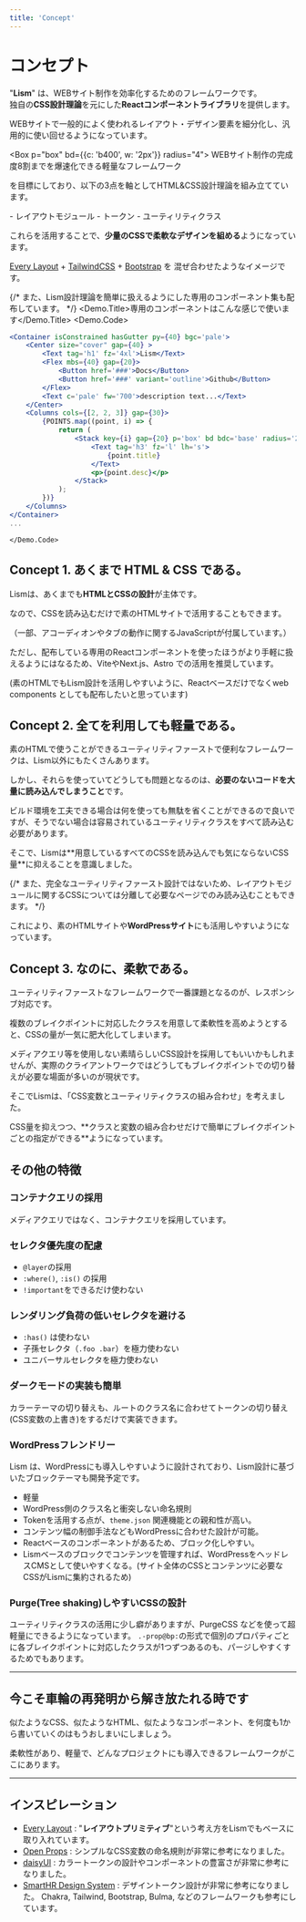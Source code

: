 ```yaml
---
title: 'Concept'
---
```



# コンセプト

"**Lism**" は、WEBサイト制作を効率化するためのフレームワークです。  
独自の**CSS設計理論**を元にした**Reactコンポーネントライブラリ**を提供します。

WEBサイトで一般的によく使われるレイアウト・デザイン要素を細分化し、汎用的に使い回せるようになっています。



<Box p="box" bd={{c: 'b400', w: '2px'}} radius="4">
	WEBサイト制作の完成度8割までを爆速化できる軽量なフレームワーク
</Box>

を目標にしており、以下の3点を軸としてHTML&CSS設計理論を組み立てています。

<Box p="box" bgc="pale">
	- レイアウトモジュール
	- トークン
	- ユーティリティクラス
</Box>


これらを活用することで、**少量のCSSで柔軟なデザインを組める**ようになっています。

[Every Layout](https://every-layout.dev/) + [TailwindCSS](https://tailwindcss.com/) + [Bootstrap](https://getbootstrap.com/) を 混ぜ合わせたようなイメージです。


{/* また、Lism設計理論を簡単に扱えるようにした専用のコンポーネント集も配布しています。 */}
<Demo>
	<Demo.Title>専用のコンポーネントはこんな感じで使います</Demo.Title>
	<Demo.Code>
```jsx
<Container isConstrained hasGutter py={40} bgc='pale'>
	<Center size="cover" gap={40} >
		<Text tag='h1' fz='4xl'>Lism</Text>
		<Flex mbs={40} gap={20}>
			<Button href='###'>Docs</Button>
			<Button href='###' variant='outline'>Github</Button>
		</Flex>
		<Text c='pale' fw='700'>description text...</Text>
	</Center>
	<Columns cols={[2, 2, 3]} gap={30}>
		{POINTS.map((point, i) => {
			return (
				<Stack key={i} gap={20} p='box' bd bdc='base' radius='2' shadow='1'>
					<Text tag='h3' fz='l' lh='s'>
						{point.title}
					</Text>
					<p>{point.desc}</p>
				</Stack>
			);
		})}
	</Columns>
</Container>
...
```
	</Demo.Code>
</Demo>



## Concept 1. あくまで HTML & CSS である。

Lismは、あくまでも**HTMLとCSSの設計**が主体です。

<Alert preset="point">
なので、CSSを読み込むだけで素のHTMLサイトで活用することもできます。
</Alert>

<Text mbs="20" fz="s">（一部、アコーディオンやタブの動作に関するJavaScriptが付属しています。）</Text>

ただし、配布している専用のReactコンポーネントを使ったほうがより手軽に扱えるようにはなるため、ViteやNext.js、Astro での活用を推奨しています。

(素のHTMLでもLism設計を活用しやすいように、Reactベースだけでなくweb components としても配布したいと思っています)


## Concept 2. 全てを利用しても軽量である。

素のHTMLで使うことができるユーティリティファーストで便利なフレームワークは、Lism以外にもたくさんあります。

しかし、それらを使っていてどうしても問題となるのは、**必要のないコードを大量に読み込んでしまうこと**です。

ビルド環境を工夫できる場合は何を使っても無駄を省くことができるので良いですが、そうでない場合は容易されているユーティリティクラスをすべて読み込む必要があります。


<Alert preset="point">
そこで、Lismは**用意しているすべてのCSSを読み込んでも気にならないCSS量**に抑えることを意識しました。
</Alert>

{/* また、完全なユーティリティファースト設計ではないため、レイアウトモジュールに関するCSSについては分離して必要なページでのみ読み込むこともできます。 */}

これにより、素のHTMLサイトや**WordPressサイト**にも活用しやすいようになっています。


## Concept 3. なのに、柔軟である。

ユーティリティファーストなフレームワークで一番課題となるのが、レスポンシブ対応です。


<Alert keycolor="blue" icon={SmileyXEyes}>
複数のブレイクポイントに対応したクラスを用意して柔軟性を高めようとすると、CSSの量が一気に肥大化してしまいます。
</Alert>

メディアクエリ等を使用しない素晴らしいCSS設計を採用してもいいかもしれませんが、実際のクライアントワークではどうしてもブレイクポイントでの切り替えが必要な場面が多いのが現状です。

そこでLismは、「CSS変数とユーティリティクラスの組み合わせ」を考えました。

<Alert keycolor="green" icon={ThumbsUp}>
CSS量を抑えつつ、**クラスと変数の組み合わせだけで簡単にブレイクポイントごとの指定ができる**ようになっています。
</Alert>


## その他の特徴


### コンテナクエリの採用

メディアクエリではなく、コンテナクエリを採用しています。


### セレクタ優先度の配慮

- `@layer`の採用
- `:where()`, `:is()` の採用
- `!important`をできるだけ使わない


### レンダリング負荷の低いセレクタを避ける

- `:has()` は使わない
- 子孫セレクタ（`.foo .bar`）を極力使わない
- ユニバーサルセレクタを極力使わない


### ダークモードの実装も簡単

カラーテーマの切り替えも、ルートのクラス名に合わせてトークンの切り替え(CSS変数の上書き)をするだけで実装できます。



### WordPressフレンドリー

Lism は、WordPressにも導入しやすいように設計されており、Lism設計に基づいたブロックテーマも開発予定です。

- 軽量
- WordPress側のクラス名と衝突しない命名規則
- Tokenを活用する点が、`theme.json` 関連機能との親和性が高い。
- コンテンツ幅の制御手法などもWordPressに合わせた設計が可能。
- Reactベースのコンポーネントがあるため、ブロック化しやすい。
- Lismベースのブロックでコンテンツを管理すれば、WordPressをヘッドレスCMSとして使いやすくなる。(サイト全体のCSSとコンテンツに必要なCSSがLismに集約されるため)


### Purge(Tree shaking)しやすいCSSの設計

ユーティリティクラスの活用に少し癖がありますが、PurgeCSS などを使って超軽量にできるようになっています。
`.-prop@bp:`の形式で個別のプロパティごとに各ブレイクポイントに対応したクラスが1つずつあるのも、パージしやすくするためでもあります。


---

## 今こそ車輪の再発明から解き放たれる時です

似たようなCSS、似たようなHTML、似たようなコンポーネント、を何度も1から書いていくのはもうおしまいにしましょう。

柔軟性があり、軽量で、どんなプロジェクトにも導入できるフレームワークがここにあります。

---


## インスピレーション

- [Every Layout](https://every-layout.dev/) : "**レイアウトプリミティブ**"という考え方をLismでもベースに取り入れています。
- [Open Props](https://open-props.style/#shadows) : シンプルなCSS変数の命名規則が非常に参考になりました。
- [daisyUI](https://daisyui.com/) : カラートークンの設計やコンポーネントの豊富さが非常に参考になりました。
- [SmartHR Design System](https://smarthr.design/products/design-tokens/) : デザイントークン設計が非常に参考になりました。
Chakra, Tailwind, Bootstrap, Bulma, などのフレームワークも参考にしています。
